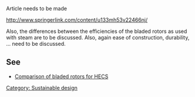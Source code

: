 Article needs to be made

http://www.springerlink.com/content/u133mh53v22466nj/

Also, the differences between the efficiencies of the bladed rotors as used with steam are to be discussed. Also, again ease of construction, durability, ... need to be discussed.

==See==
* [[Comparison of bladed rotors for HECS]] 

[[Category: Sustainable design]]